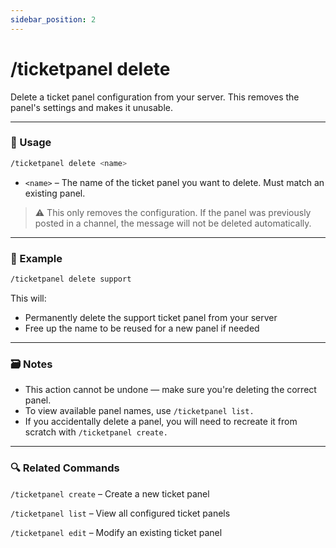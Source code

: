 ```yaml
---
sidebar_position: 2
---
```


# /ticketpanel delete

Delete a ticket panel configuration from your server. This removes the panel's settings and makes it unusable.

<hr className="md-divider-gradient" />

### 💬 Usage
```bash
/ticketpanel delete <name>
```
- `<name>` – The name of the ticket panel you want to delete. Must match an existing panel.
> ⚠️ This only removes the configuration. If the panel was previously posted in a channel, the message will not be deleted automatically.

<hr className="md-divider-gradient" />

### 📌 Example
```bash
/ticketpanel delete support
```
This will:
- Permanently delete the support ticket panel from your server
- Free up the name to be reused for a new panel if needed

<hr className="md-divider-gradient" />

### 🗃️ Notes
- This action cannot be undone — make sure you're deleting the correct panel.
- To view available panel names, use `/ticketpanel list.`
- If you accidentally delete a panel, you will need to recreate it from scratch with `/ticketpanel create.`

<hr className="md-divider-gradient" />

### 🔍 Related Commands
`/ticketpanel create` – Create a new ticket panel

`/ticketpanel list` – View all configured ticket panels

`/ticketpanel edit` – Modify an existing ticket panel
